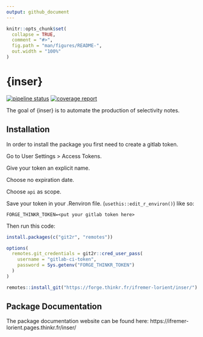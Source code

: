 ```yaml
---
output: github_document
---
```


<!-- README.md is generated from README.Rmd. Please edit that file -->

```r
knitr::opts_chunk$set(
  collapse = TRUE,
  comment = "#>",
  fig.path = "man/figures/README-",
  out.width = "100%"
)
```

# {inser}

<!-- badges: start -->
[![pipeline status](https://forge.thinkr.fr/ifremer-lorient/inser/badges/main/pipeline.svg)](https://forge.thinkr.fr/ifremer-lorient/inser/-/commits/main)
[![coverage report](https://forge.thinkr.fr/ifremer-lorient/inser/badges/main/coverage.svg)](http://ifremer-lorient.pages.thinkr.fr/inser/coverage.html)
<!-- badges: end -->

The goal of {inser} is to automate the production of selectivity notes.

## Installation

In order to install the package you first need to create a gitlab token.

Go to User Settings > Access Tokens. 

Give your token an explicit name.

Choose no expiration date.

Choose `api` as scope.

Save your token in your .Renviron file. (`usethis::edit_r_environ()`) like so:

```
FORGE_THINKR_TOKEN=<put your gitlab token here>
```

Then run this code:

```r
install.packages(c("git2r", "remotes"))

options(
  remotes.git_credentials = git2r::cred_user_pass(
    username = "gitlab-ci-token", 
    password = Sys.getenv("FORGE_THINKR_TOKEN")
  )
)

remotes::install_git("https://forge.thinkr.fr/ifremer-lorient/inser/")
```

## Package Documentation

The package documentation website can be found here: https://ifremer-lorient.pages.thinkr.fr/inser/
